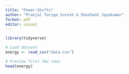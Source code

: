 ```yaml
---
title: "Power-Shifts"
author: "Pranjal Tariga Suresh & Shashank Jayakumar"
format: pdf
editor: visual
---
```


```r
library(tidyverse)

# Load dataset
energy <- read_csv("data.csv")

# Preview first few rows
head(energy)
```